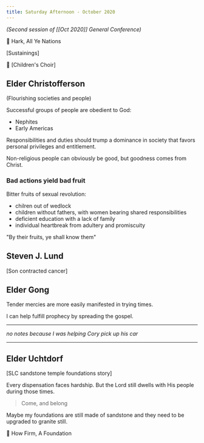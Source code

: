```yaml
---
title: Saturday Afternoon - October 2020
---
```


_(Second session of [[Oct 2020]] General Conference)_

🎵 Hark, All Ye Nations

[Sustainings]

🎵 [Children's Choir]

## Elder Christofferson

(Flourishing societies and people)

Successful groups of people are obedient to God:

- Nephites
- Early Americas

Responsibilities and duties should trump a dominance in society that favors personal privileges and entitlement.

Non-religious people can obviously be good, but goodness comes from Christ.

### Bad actions yield bad fruit

Bitter fruits of sexual revolution:

- chilren out of wedlock
- children without fathers, with women bearing shared responsibilities
- deficient education with a lack of family
- individual heartbreak from adultery and promiscuity

"By their fruits, ye shall know them"

## Steven J. Lund

[Son contracted cancer]

## Elder Gong

Tender mercies are more easily manifested in trying times.

I can help fulfill prophecy by spreading the gospel.

---

_no notes because I was helping Cory pick up his car_

---

## Elder Uchtdorf

[SLC sandstone temple foundations story]

Every dispensation faces hardship. But the Lord still dwells with His people during those times.

> Come, and belong

Maybe my foundations are still made of sandstone and they need to be upgraded to granite still.

🎵 How Firm, A Foundation
